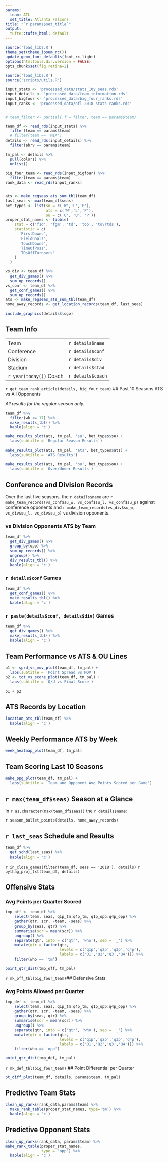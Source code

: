 ```yaml
---
params:
  team: ATL
  set_title: Atlanta Falcons
title: "`r params$set_title`"
output:
  tufte::tufte_html: default
---
```


```r
source('load_libs.R')
theme_set(theme_ipsum_rc())
update_geom_font_defaults(font_rc_light)
options(htmltools.dir.version = FALSE)
opts_chunk$set(fig.retina=2)
```

```r
source('load_libs.R')
source('scripts/utils.R')

input_stats <- 'processed_data/stats_10y_seas.rds'
input_details <- 'processed_data/team_information.rds'
input_bigfour <- 'processed_data/big_four_ranks.rds'
input_ranks <- 'processed_data/nfl-2018-stats-ranks.rds'


# team_filter <- partial(.f = filter, team == params$team)

team_df <- read_rds(input_stats) %>% 
  filter(team == params$team)
  # filter(team == 'MIA')
details <- read_rds(input_details) %>% 
  filter(abrv == params$team)
  
tm_pal <- details %>% 
  pull(colors) %>% 
  unlist()

big_four_team <- read_rds(input_bigfour) %>% 
  filter(team == params$team)
rank_data <- read_rds(input_ranks)


ats <- make_regseas_ats_sum_tbl(team_df)
last_seas <- max(team_df$seas)
bet_types <- list(su = c('W','L','P'),
                  ats = c('W','L','P'),
                  ou = c('O', 'U', 'P'))
proper_stat_names <- tibble(
    stat = c('f1d', 'fgm', 'td', 'top', 'tovrtds'),
    statistic = c(
      'FirstDowns',
      'FieldGoals',
      'TouchDowns',
      'TimeOfPoss',
      'TDsOffTurnovrs'
    )
  )

vs_div <- team_df %>% 
  get_div_games() %>% 
  sum_up_records()
vs_conf <- team_df %>% 
  get_conf_games() %>% 
  sum_up_records()
ats <- make_regseas_ats_sum_tbl(team_df)
home_away_records <- get_location_records(team_df, last_seas)
```


```r
include_graphics(details$logo)
```

## Team Info

| |
| --- | ---
|Team | `r details$name`
|Conference |  `r details$conf`
|Division |  `r details$div`
|Stadium |  `r details$stad`
|`r year(today())` Coach | `r details$coach`

`r get_team_rank_article(details, big_four_team)`
## Past 10 Seasons ATS vs All Opponents

*All results for the regular season only.*

```r
team_df %>% 
  filter(wk <= 17) %>% 
  make_results_tbl() %>% 
  kable(align = 'c')
```

```r
make_results_plot(ats, tm_pal, 'su', bet_types$su) +
  labs(subtitle = 'Regular Season Results')
```

```r
make_results_plot(ats, tm_pal, 'ats', bet_types$ats) +
  labs(subtitle = 'ATS Results')
```

```r
make_results_plot(ats, tm_pal, 'ou', bet_types$ou) +
  labs(subtitle = 'Over/Under Results')
```

## Conference and Division Records

Over the last five seasons, the `r details$name` are `r make_team_records(vs_conf$su_w, vs_conf$su_l, vs_conf$su_p)` against conference opponents and `r make_team_records(vs_div$su_w, vs_div$su_l, vs_div$su_p)` vs division opponents. 

### vs Division Opponents ATS by Team

```r
team_df %>% 
  get_div_games() %>% 
  group_by(opp) %>% 
  sum_up_records() %>% 
  ungroup() %>% 
  div_results_tbl() %>% 
  kable(align = 'c')
```

### `r details$conf` Games

```r
team_df %>% 
  get_conf_games() %>% 
  make_results_tbl() %>% 
  kable(align = 'c')
```

### `r paste(details$conf, details$div)` Games

```r
team_df %>% 
  get_div_games() %>% 
  make_results_tbl() %>% 
  kable(align = 'c')
```

## Team Performance vs ATS & OU Lines

```r
p1 <- sprd_vs_mov_plot(team_df, tm_pal) +
  labs(subtitle = 'Point Spread vs MOV')
p2 <- tot_vs_score_plot(team_df, tm_pal) +
  labs(subtitle = 'O/U vs Final Score')

p1 + p2
```

## ATS Records by Location

```r
location_ats_tbl(team_df) %>% 
  kable(align = 'c')
```

## Weekly Performance ATS by Week

```r
week_heatmap_plot(team_df, tm_pal)
```

## Team Scoring Last 10 Seasons

```r
make_ppg_plot(team_df, tm_pal) +
  labs(subtitle = 'Team and Opponent Avg Points Scored per Game')
```

## `r max(team_df$seas)` Season at a Glance

In `r as.character(max(team_df$seas))` the `r details$name`:

`r season_bullet_points(details, home_away_records)`



## `r last_seas` Schedule and Results

```r
team_df %>% 
  get_schd(last_seas) %>% 
  kable(align = 'c')
```


`r in_close_games(filter(team_df, seas == '2018'), details)`
`r pythag_proj_txt(team_df, details)`

## Offensive Stats

### Avg Points per Quarter Scored

```r

tmp_off <- team_df %>% 
    select(team, seas, q1p_tm:q4p_tm, q1p_opp:q4p_opp) %>% 
    gather(qtr, scr, -team, -seas) %>% 
    group_by(seas, qtr) %>% 
    summarise(scr = mean(scr)) %>% 
    ungroup() %>% 
    separate(qtr, into = c('qtr', 'who'), sep = '_') %>% 
    mutate(qtr = factor(qtr, 
                        levels = c('q1p','q2p','q3p','q4p'),
                        labels = c('Q1','Q2','Q3','Q4'))) %>% 
    filter(who == 'tm') 

point_qtr_dist(tmp_off, tm_pal)
```

`r mk_off_tbl(big_four_team)`## Defensive Stats

### Avg Points Allowed per Quarter 

```r
tmp_def <- team_df %>% 
    select(team, seas, q1p_tm:q4p_tm, q1p_opp:q4p_opp) %>% 
    gather(qtr, scr, -team, -seas) %>% 
    group_by(seas, qtr) %>% 
    summarise(scr = mean(scr)) %>% 
    ungroup() %>% 
    separate(qtr, into = c('qtr', 'who'), sep = '_') %>% 
    mutate(qtr = factor(qtr, 
                        levels = c('q1p','q2p','q3p','q4p'),
                        labels = c('Q1','Q2','Q3','Q4'))) %>% 
    filter(who == 'opp') 

point_qtr_dist(tmp_def, tm_pal)
```

`r mk_def_tbl(big_four_team)`
## Point Differential per Quarter

```r
pt_diff_plot(team_df, details, params$team, tm_pal) 
```

## Predictive Team Stats

```r
clean_up_ranks(rank_data,params$team) %>%
  make_rank_table(proper_stat_names, type='tm') %>%
  kable(align = 'c')
```

## Predictive Opponent Stats

```r
clean_up_ranks(rank_data, params$team) %>% 
make_rank_table(proper_stat_names, 
                type = 'opp') %>%
  kable(align = 'c')
```

